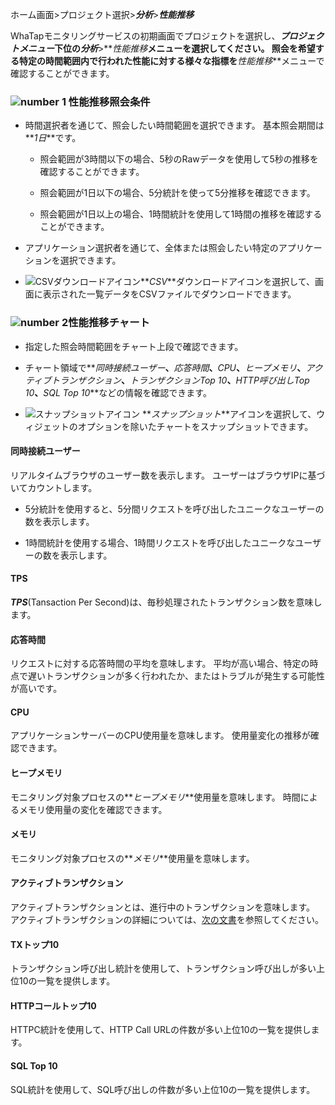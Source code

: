 ホーム画面>プロジェクト選択>**_分析_**>**_性能推移_**

WhaTapモニタリングサービスの初期画面でプロジェクトを選択し、**_プロジェクトメニュー_**下位の**_分析_**>**_性能推移_**メニューを選択してください。 照会を希望する特定の時間範囲内で行われた性能に対する様々な指標を**_性能推移_**メニューで確認することができます。 

<ImgLang img='performance-trend.png' desc='性能推移' />

### ![number 1](/img/number-01.png) 性能推移照会条件

-   時間選択者を通じて、照会したい時間範囲を選択できます。 基本照会期間は**_1日_**です。

    -   照会範囲が3時間以下の場合、5秒のRawデータを使用して5秒の推移を確認することができます。

    -   照会範囲が1日以下の場合、5分統計を使って5分推移を確認できます。

    -   照会範囲が1日以上の場合、1時間統計を使用して1時間の推移を確認することができます。

-   アプリケーション選択者を通じて、全体または照会したい特定のアプリケーションを選択できます。 

-   ![CSVダウンロードアイコン](/img/ico-csv.svg)**_CSV_**ダウンロードアイコンを選択して、画面に表示された一覧データをCSVファイルでダウンロードできます。

### ![number 2](/img/number-02.png)性能推移チャート

-   指定した照会時間範囲をチャート上段で確認できます。

-   チャート領域で**_同時接続ユーザー_**、**_応答時間_**、**_CPU_**、**_ヒープメモリ_**、**_アクティブトランザクション_**、**_トランザクションTop 10_**、**_HTTP呼び出しTop 10_**、**_SQL Top 10_**などの情報を確認できます。

-   ![スナップショットアイコン](/img/ic-camera.svg) **_スナップショット_**アイコンを選択して、ウィジェットのオプションを除いたチャートをスナップショットできます。

#### 同時接続ユーザー

リアルタイムブラウザのユーザー数を表示します。 ユーザーはブラウザIPに基づいてカウントします。 

-   5分統計を使用すると、5分間リクエストを呼び出したユニークなユーザーの数を表示します。

-   1時間統計を使用する場合、1時間リクエストを呼び出したユニークなユーザーの数を表示します。

#### TPS

**_TPS_**(Tansaction Per Second)は、毎秒処理されたトランザクション数を意味します。 

#### 応答時間

リクエストに対する応答時間の平均を意味します。 平均が高い場合、特定の時点で遅いトランザクションが多く行われたか、またはトラブルが発生する可能性が高いです。

#### CPU

アプリケーションサーバーのCPU使用量を意味します。 使用量変化の推移が確認できます。

<InDoc product='java,nodejs'>

#### ヒープメモリ

モニタリング対象プロセスの**_ヒープメモリ_**使用量を意味します。 時間によるメモリ使用量の変化を確認できます。

</InDoc>

<InDoc product='python,dotnet,php,golang'>

#### メモリ

モニタリング対象プロセスの**_メモリ_**使用量を意味します。

</InDoc>

#### アクティブトランザクション

アクティブトランザクションとは、進行中のトランザクションを意味します。 アクティブトランザクションの詳細については、[次の文書](dashboard#active-trs)を参照してください。

#### TXトップ10

トランザクション呼び出し統計を使用して、トランザクション呼び出しが多い上位10の一覧を提供します。

#### HTTPコールトップ10

HTTPC統計を使用して、HTTP Call URLの件数が多い上位10の一覧を提供します。

#### SQL Top 10

SQL統計を使用して、SQL呼び出しの件数が多い上位10の一覧を提供します。 
